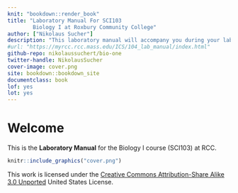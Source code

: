 ```yaml
---
knit: "bookdown::render_book"
title: "Laboratory Manual For SCI103
        Biology I at Roxbury Community College"
author: ["Nikolaus Sucher"]
description: "This laboratory manual will accompany you during your laboratory for Biology I."
#url: "https://myrcc.rcc.mass.edu/ICS/104_lab_manual/index.html"
github-repo: nikolaussuchert/bio-one
twitter-handle: NikolausSucher
cover-image: cover.png
site: bookdown::bookdown_site
documentclass: book
lof: yes
lot: yes
---
```


# Welcome {-}

This is the __Laboratory Manual__ for the Biology I course (SCI103) at RCC.


```r
knitr::include_graphics("cover.png")
```


This work is licensed under the [Creative Commons Attribution-Share Alike 3.0 Unported](https://creativecommons.org/licenses/by-sa/3.0/deed.en) United States License.
